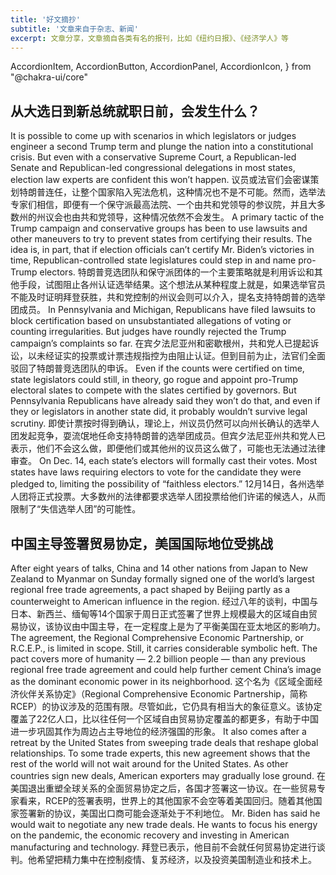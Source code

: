 ```yaml
---
title: '好文摘抄'
subtitle: '文章来自于杂志、新闻'
excerpt: 文章分享，文章摘自各类有名的报刊，比如《纽约日报》、《经济学人》等
---
```


  AccordionItem,
  AccordionButton,
  AccordionPanel,
  AccordionIcon,  } from "@chakra-ui/core"

## 从大选日到新总统就职日前，会发生什么？

<Accordion allowToggle fontSize="19px">
  <AccordionItem borderStyle="none!important" mb="0.5rem">
    <Flex>
      <Box flex="1" textAlign="left">
        It is possible to come up with scenarios in which legislators or judges engineer a second Trump term and plunge the nation into a constitutional crisis. But even with a conservative Supreme Court, a Republican-led Senate and Republican-led congressional delegations in most states, election law experts are confident this won’t happen.
      </Box>
      <AccordionButton w="none" p={0} bg="none!important" boxShadow="none!important">
        <AccordionIcon />
      </AccordionButton>
    </Flex>
    <AccordionPanel px={0}>
      议员或法官们会密谋策划特朗普连任，让整个国家陷入宪法危机，这种情况也不是不可能。然而，选举法专家们相信，即便有一个保守派最高法院、一个由共和党领导的参议院，并且大多数州的州议会也由共和党领导，这种情况依然不会发生。
    </AccordionPanel>
  </AccordionItem>
</Accordion>

<Accordion allowToggle fontSize="19px">
  <AccordionItem borderStyle="none!important" mb="0.5rem">
    <Flex>
      <Box flex="1" textAlign="left">
        A primary tactic of the Trump campaign and conservative groups has been to use lawsuits and other maneuvers to try to prevent states from certifying their results. The idea is, in part, that if election officials can’t certify Mr. Biden’s victories in time,  Republican-controlled state legislatures could step in and name pro-Trump electors.
      </Box>
      <AccordionButton w="none" p={0} bg="none!important" boxShadow="none!important">
        <AccordionIcon />
      </AccordionButton>
    </Flex>
    <AccordionPanel px={0}>
      特朗普竞选团队和保守派团体的一个主要策略就是利用诉讼和其他手段，试图阻止各州认证选举结果。这个想法从某种程度上就是，如果选举官员不能及时证明拜登获胜，共和党控制的州议会则可以介入，提名支持特朗普的选举团成员。
    </AccordionPanel>
  </AccordionItem>
</Accordion>

<Accordion allowToggle fontSize="19px">
  <AccordionItem borderStyle="none!important" mb="0.5rem">
    <Flex>
      <Box flex="1" textAlign="left">
        In Pennsylvania and Michigan, Republicans have filed lawsuits to block certification based on unsubstantiated allegations of voting or counting irregularities. But judges have roundly rejected the Trump campaign’s complaints so far.
      </Box>
      <AccordionButton w="none" p={0} bg="none!important" boxShadow="none!important">
        <AccordionIcon />
      </AccordionButton>
    </Flex>
    <AccordionPanel px={0}>
      在宾夕法尼亚州和密歇根州，共和党人已提起诉讼，以未经证实的投票或计票违规指控为由阻止认证。但到目前为止，法官们全面驳回了特朗普竞选团队的申诉。
    </AccordionPanel>
  </AccordionItem>
</Accordion>

<Accordion allowToggle fontSize="19px">
  <AccordionItem borderStyle="none!important" mb="0.5rem">
    <Flex>
      <Box flex="1" textAlign="left">
        Even if the counts were certified on time, state legislators could still, in theory, go rogue and appoint pro-Trump electoral slates to compete with the slates certified by governors. But Pennsylvania Republicans have already said they won’t do that, and even if they or legislators in another state did, it probably wouldn’t survive legal scrutiny.
      </Box>
      <AccordionButton w="none" p={0} bg="none!important" boxShadow="none!important">
        <AccordionIcon />
      </AccordionButton>
    </Flex>
    <AccordionPanel px={0}>
      即使计票按时得到确认，理论上，州议员仍然可以向州长确认的选举人团发起竞争，耍流氓地任命支持特朗普的选举团成员。但宾夕法尼亚州共和党人已表示，他们不会这么做，即便他们或其他州的议员这么做了，可能也无法通过法律审查。
    </AccordionPanel>
  </AccordionItem>
</Accordion>

<Accordion allowToggle fontSize="19px">
  <AccordionItem borderStyle="none!important" mb="0.5rem">
    <Flex>
      <Box flex="1" textAlign="left">
        On Dec. 14, each state’s electors will formally cast their votes. Most states have laws requiring electors to vote for the candidate they were pledged to, limiting the possibility of “faithless electors.” 
      </Box>
      <AccordionButton w="none" p={0} bg="none!important" boxShadow="none!important">
        <AccordionIcon />
      </AccordionButton>
    </Flex>
    <AccordionPanel px={0}>
      12月14日，各州选举人团将正式投票。大多数州的法律都要求选举人团投票给他们许诺的候选人，从而限制了“失信选举人团”的可能性。
    </AccordionPanel>
  </AccordionItem>
</Accordion>

## 中国主导签署贸易协定，美国国际地位受挑战

<Accordion allowToggle fontSize="19px">
  <AccordionItem borderStyle="none!important" mb="0.5rem">
    <Flex>
      <Box flex="1" textAlign="left">
        After eight years of talks, China and 14 other nations from Japan to New Zealand to Myanmar on Sunday formally signed one of the world’s largest regional free trade agreements, a pact shaped by Beijing partly as a counterweight to American influence in the region. 
      </Box>
      <AccordionButton w="none" p={0} bg="none!important" boxShadow="none!important">
        <AccordionIcon />
      </AccordionButton>
    </Flex>
    <AccordionPanel px={0}>
      经过八年的谈判，中国与日本、新西兰、缅甸等14个国家于周日正式签署了世界上规模最大的区域自由贸易协议，该协议由中国主导，在一定程度上是为了平衡美国在亚太地区的影响力。
    </AccordionPanel>
  </AccordionItem>
</Accordion>

<Accordion allowToggle fontSize="19px">
  <AccordionItem borderStyle="none!important" mb="0.5rem">
    <Flex>
      <Box flex="1" textAlign="left">
        The agreement, the Regional Comprehensive Economic Partnership, or <Text as="mark">R.C.E.P.</Text>, is limited in scope. Still, it carries <Text as="ins">considerable symbolic heft</Text>. The pact covers more of humanity — 2.2 billion people — than any previous regional free trade agreement and could help further cement China’s image as the dominant economic power in its neighborhood.
      </Box>
      <AccordionButton w="none" p={0} bg="none!important" boxShadow="none!important">
        <AccordionIcon />
      </AccordionButton>
    </Flex>
    <AccordionPanel px={0}>
      这个名为《区域全面经济伙伴关系协定》（Regional Comprehensive Economic Partnership，简称RCEP）的协议涉及的范围有限。尽管如此，它仍具有相当大的象征意义。该协定覆盖了22亿人口，比以往任何一个区域自由贸易协定覆盖的都更多，有助于中国进一步巩固其作为周边占主导地位的经济强国的形象。
    </AccordionPanel>
  </AccordionItem>
</Accordion>

<Accordion allowToggle fontSize="19px">
  <AccordionItem borderStyle="none!important" mb="0.5rem">
    <Flex>
      <Box flex="1" textAlign="left">
        It also comes after a <Text as="ins">retreat</Text> by the United States <Text as="ins">from</Text> sweeping trade deals that reshape global relationships. To some trade experts, this new agreement shows that the rest of the world will not wait around for the United States. As other countries sign new deals, American exporters may gradually lose ground. 
      </Box>
      <AccordionButton w="none" p={0} bg="none!important" boxShadow="none!important">
        <AccordionIcon />
      </AccordionButton>
    </Flex>
    <AccordionPanel px={0}>
      在美国退出重塑全球关系的全面贸易协定之后，各国才签署这一协议。在一些贸易专家看来，RCEP的签署表明，世界上的其他国家不会空等着美国回归。随着其他国家签署新的协议，美国出口商可能会逐渐处于不利地位。
    </AccordionPanel>
  </AccordionItem>
</Accordion>


<Accordion allowToggle fontSize="19px">
  <AccordionItem borderStyle="none!important" mb="0.5rem">
    <Flex>
      <Box flex="1" textAlign="left">
        Mr. Biden has said he would <Text as="ins">wait to</Text> negotiate any new trade deals. He wants to focus his energy on the pandemic, the economic recovery and investing in American manufacturing and technology. 
      </Box>
      <AccordionButton w="none" p={0} bg="none!important" boxShadow="none!important">
        <AccordionIcon />
      </AccordionButton>
    </Flex>
    <AccordionPanel px={0}>
      拜登已表示，他目前不会就任何贸易协定进行谈判。他希望把精力集中在控制疫情、复苏经济，以及投资美国制造业和技术上。
    </AccordionPanel>
  </AccordionItem>
</Accordion>



<!--
<Accordion allowToggle fontSize="19px">
  <AccordionItem borderStyle="none!important" mb="0.5rem">
    <Flex>
      <Box flex="1" textAlign="left">
      </Box>
      <AccordionButton w="none" p={0} bg="none!important" boxShadow="none!important">
        <AccordionIcon />
      </AccordionButton>
    </Flex>
    <AccordionPanel px={0}>
    </AccordionPanel>
  </AccordionItem>
</Accordion>
-->

